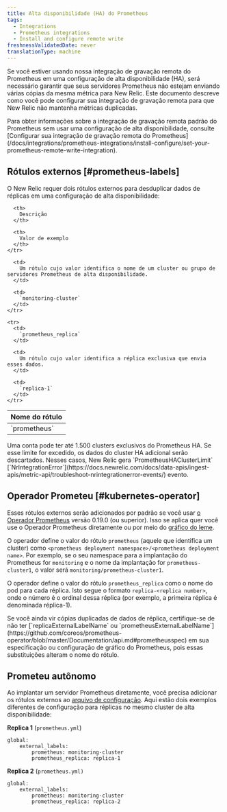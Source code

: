 ```yaml
---
title: Alta disponibilidade (HA) do Prometheus
tags:
  - Integrations
  - Prometheus integrations
  - Install and configure remote write
freshnessValidatedDate: never
translationType: machine
---
```


Se você estiver usando nossa integração de gravação remota do Prometheus em uma configuração de alta disponibilidade (HA), será necessário garantir que seus servidores Prometheus não estejam enviando várias cópias da mesma métrica para New Relic. Este documento descreve como você pode configurar sua integração de gravação remota para que New Relic não mantenha métricas duplicadas.

<Callout variant="tip">
  Para obter informações sobre a integração de gravação remota padrão do Prometheus sem usar uma configuração de alta disponibilidade, consulte [Configurar sua integração de gravação remota do Prometheus](/docs/integrations/prometheus-integrations/install-configure/set-your-prometheus-remote-write-integration).
</Callout>

## Rótulos externos [#prometheus-labels]

O New Relic requer dois rótulos externos para desduplicar dados de réplicas em uma configuração de alta disponibilidade:

<table>
  <thead>
    <tr>
      <th>
        Nome do rótulo
      </th>

      <th>
        Descrição
      </th>

      <th>
        Valor de exemplo
      </th>
    </tr>
  </thead>

  <tbody>
    <tr>
      <td>
        `prometheus`
      </td>

      <td>
        Um rótulo cujo valor identifica o nome de um cluster ou grupo de servidores Prometheus de alta disponibilidade.
      </td>

      <td>
        `monitoring-cluster`
      </td>
    </tr>

    <tr>
      <td>
        `prometheus_replica`
      </td>

      <td>
        Um rótulo cujo valor identifica a réplica exclusiva que envia esses dados.
      </td>

      <td>
        `replica-1`
      </td>
    </tr>
  </tbody>
</table>

<Callout variant="caution">
  Uma conta pode ter até 1.500 clusters exclusivos do Prometheus HA. Se esse limite for excedido, os dados do cluster HA adicional serão descartados. Nesses casos, New Relic gera `PrometheusHAClusterLimit` [`NrIntegrationError`](https://docs.newrelic.com/docs/data-apis/ingest-apis/metric-api/troubleshoot-nrintegrationerror-events/) evento.
</Callout>

## Operador Prometeu [#kubernetes-operator]

Esses rótulos externos serão adicionados por padrão se você usar [o Operador Prometheus](https://github.com/coreos/prometheus-operator) versão 0.19.0 (ou superior). Isso se aplica quer você use o Operador Prometheus diretamente ou por meio do [gráfico do leme](https://hub.helm.sh/charts/stable/prometheus-operator).

O operador define o valor do rótulo `prometheus` (aquele que identifica um cluster) como `<prometheus deployment namespace>/<prometheus deployment name>`. Por exemplo, se o seu namespace para a implantação do Prometheus for `monitoring` e o nome da implantação for `prometheus-cluster1`, o valor será `monitoring/prometheus-cluster1`.

O operador define o valor do rótulo `prometheus_replica` como o nome do pod para cada réplica. Isto segue o formato `replica-<replica number>`, onde o número é o ordinal dessa réplica (por exemplo, a primeira réplica é denominada réplica-1).

<Callout variant="tip">
  Se você ainda vir cópias duplicadas de dados de réplica, certifique-se de não ter [`replicaExternalLabelName` ou `prometheusExternalLabelName`](https://github.com/coreos/prometheus-operator/blob/master/Documentation/api.md#prometheusspec) em sua especificação ou configuração de gráfico do Prometheus, pois essas substituições alteram o nome do rótulo.
</Callout>

## Prometeu autônomo

Ao implantar um servidor Prometheus diretamente, você precisa adicionar os rótulos externos ao [arquivo de configuração](https://prometheus.io/docs/prometheus/latest/configuration/configuration/). Aqui estão dois exemplos diferentes de configuração para réplicas no mesmo cluster de alta disponibilidade:

<DNT>**Replica 1**</DNT> (`prometheus.yml`)

```
global:
	external_labels:
		prometheus: monitoring-cluster
		prometheus_replica: replica-1
```

<DNT>**Replica 2**</DNT> (`prometheus.yml)`

```
global:
	external_labels:
		prometheus: monitoring-cluster
		prometheus_replica: replica-2
```